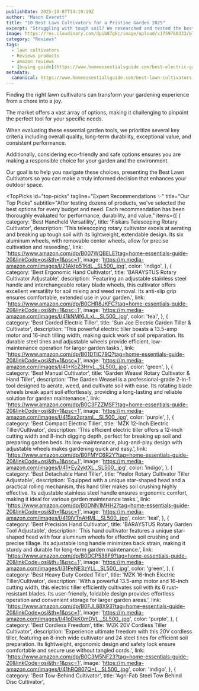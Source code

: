 ```yaml
---
publishDate: 2025-10-07T14:19:19Z
author: "Mason Everett"
title: "10 Best Lawn Cultivators for a Pristine Garden 2025"
excerpt: "Struggling with tough soil? We researched and tested the best lawn cultivators to help you achieve a healthier, more vibrant garden effortlessly."
image: https://res.cloudinary.com/dpib87gkc/image/upload/v1759760333/blog_image_1759760332_dqwot0.webp
category: "Reviews"
tags:
  - lawn cultivators
  - Reviews products
  - amazon reviews
  - [buying guide](https://www.homeessentialsguide.com/best-electric-garden-cultivators)
metadata:
  canonical: https://www.homeessentialsguide.com/best-lawn-cultivators
---
```



<p>Finding the right lawn cultivators can transform your gardening experience from a chore into a joy.</p>
<p>The market offers a vast array of options, making it challenging to pinpoint the perfect tool for your specific needs.</p>
<p>When evaluating these essential garden tools, we prioritize several key criteria including overall quality, long-term durability, exceptional value, and consistent performance.</p>
<p>Additionally, considering eco-friendly and safe options ensures you are making a responsible choice for your garden and the environment.</p>
<p>Our goal is to help you navigate these choices, presenting the Best Lawn Cultivators so you can make a truly informed decision that enhances your outdoor space.</p>

<TopPicks
  id="top-picks"
  tagline="Expert Recommendations ✨"
  title="Our Top Picks"
  subtitle="After testing dozens of products, we've selected the best options for every budget and need. Each recommendation has been thoroughly evaluated for performance, durability, and value."
  items={[
    {
      category: 'Best Handheld Versatility',
      title: 'Fiskars Telescoping Rotary Cultivator',
      description: 'This telescoping rotary cultivator excels at aerating and breaking up tough soil with its lightweight, extendable design. Its six aluminum wheels, with removable center wheels, allow for precise cultivation and reseeding.',
      link: 'https://www.amazon.com/dp/B007WQBELE?tag=home-essentials-guide-20&linkCode=osi&th=1&psc=1',
      image: 'https://m.media-amazon.com/images/I/21Aktp51KdL._SL500_.jpg',
      color: 'indigo',
    },
    {
      category: 'Best Ergonomic Hand Cultivator',
      title: 'BARAYSTUS Rotary Cultivator Adjustable',
      description: 'Featuring an adjustable stainless steel handle and interchangeable rotary blade wheels, this cultivator offers excellent versatility for soil mixing and weed removal. Its anti-slip grip ensures comfortable, extended use in your garden.',
      link: 'https://www.amazon.com/dp/B0CHR8JKFC?tag=home-essentials-guide-20&linkCode=osi&th=1&psc=1',
      image: 'https://m.media-amazon.com/images/I/41kNMf6JLxL._SL500_.jpg',
      color: 'teal',
    },
    {
      category: 'Best Corded Electric Tiller',
      title: 'Sun Joe Electric Garden Tiller & Cultivator',
      description: 'This powerful electric tiller boasts a 13.5-amp motor and 16-inch tilling width, making quick work of soil preparation. Its durable steel tines and adjustable wheels provide efficient, low-maintenance operation for larger garden tasks.',
      link: 'https://www.amazon.com/dp/B01DTIC79Q?tag=home-essentials-guide-20&linkCode=osi&th=1&psc=1',
      image: 'https://m.media-amazon.com/images/I/41+KcZ3HrvL._SL500_.jpg',
      color: 'green',
    },
    {
      category: 'Best Manual Cultivator',
      title: 'Garden Weasel Rotary Cultivator & Hand Tiller',
      description: 'The Garden Weasel is a professional-grade 2-in-1 tool designed to aerate, weed, and cultivate soil with ease. Its rotating blade wheels break apart soil effortlessly, providing a long-lasting and reliable solution for garden maintenance.',
      link: 'https://www.amazon.com/dp/B0C3FZZMSF?tag=home-essentials-guide-20&linkCode=osi&th=1&psc=1',
      image: 'https://m.media-amazon.com/images/I/415xx2qramL._SL500_.jpg',
      color: 'purple',
    },
    {
      category: 'Best Compact Electric Tiller',
      title: 'MZK 12-Inch Electric Tiller/Cultivator',
      description: 'This efficient electric tiller offers a 12-inch cutting width and 8-inch digging depth, perfect for breaking up soil and preparing garden beds. Its low-maintenance, plug-and-play design with adjustable wheels makes gardening quick and easy.',
      link: 'https://www.amazon.com/dp/B0FMYC6R2Y?tag=home-essentials-guide-20&linkCode=osi&th=1&psc=1',
      image: 'https://m.media-amazon.com/images/I/41+Ey2yktXL._SL500_.jpg',
      color: 'indigo',
    },
    {
      category: 'Best Detachable Hand Tiller',
      title: 'Yeelor Rotary Cultivator Tiller Adjustable',
      description: 'Equipped with a unique star-shaped head and a practical rolling mechanism, this hand tiller makes soil crushing highly effective. Its adjustable stainless steel handle ensures ergonomic comfort, making it ideal for various garden maintenance tasks.',
      link: 'https://www.amazon.com/dp/B0DNN1MHH2?tag=home-essentials-guide-20&linkCode=osi&th=1&psc=1',
      image: 'https://m.media-amazon.com/images/I/419iVTnAHML._SL500_.jpg',
      color: 'teal',
    },
    {
      category: 'Best Precision Hand Cultivator',
      title: 'BARAYSTUS Rotary Garden Tool Adjustable',
      description: 'This hand cultivator features a unique star-shaped head with four aluminum wheels for effective soil crushing and precise tillage. Its adjustable long handle minimizes back strain, making it sturdy and durable for long-term garden maintenance.',
      link: 'https://www.amazon.com/dp/B0DCP538F9?tag=home-essentials-guide-20&linkCode=osi&th=1&psc=1',
      image: 'https://m.media-amazon.com/images/I/31PeNE3zYLL._SL500_.jpg',
      color: 'green',
    },
    {
      category: 'Best Heavy Duty Corded Tiller',
      title: 'MZK 16-Inch Electric Tiller/Cultivator',
      description: 'With a powerful 13.5-amp motor and 16-inch cutting width, this electric tiller efficiently cultivates soil with its 6 rust-resistant blades. Its user-friendly, foldable design provides effortless operation and convenient storage for larger garden areas.',
      link: 'https://www.amazon.com/dp/B0FJL88X93?tag=home-essentials-guide-20&linkCode=osi&th=1&psc=1',
      image: 'https://m.media-amazon.com/images/I/41oDkK0mDVL._SL500_.jpg',
      color: 'purple',
    },
    {
      category: 'Best Cordless Freedom',
      title: 'MZK 20V Cordless Tiller Cultivator',
      description: 'Experience ultimate freedom with this 20V cordless tiller, featuring an 8-inch wide cultivator and 24 steel tines for efficient soil preparation. Its lightweight, ergonomic design and safety lock ensure comfortable and secure use without tangled cords.',
      link: 'https://www.amazon.com/dp/B0C3M5NF23?tag=home-essentials-guide-20&linkCode=osi&th=1&psc=1',
      image: 'https://m.media-amazon.com/images/I/41hRQ807Q+L._SL500_.jpg',
      color: 'indigo',
    },
    {
      category: 'Best Tow-Behind Cultivator',
      title: 'Agri-Fab Steel Tow Behind Disc Cultivator',